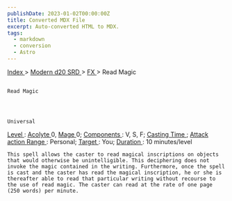 ```yaml
---
publishDate: 2023-01-02T00:00:00Z
title: Converted MDX File
excerpt: Auto-converted HTML to MDX.
tags:
  - markdown
  - conversion
  - Astro
---
```


[
Index
](-index) >
[
Modern d20 SRD
](modern-d20-srd-index) >
[
FX
](modern-d20-srd-fx-index) > Read Magic

##

    Read Magic




    Universal

[
Level
](modern-d20-srd-fx-level)
:
[
Acolyte
](modern-d20-srd-classes-advanced-acolyte)
0,
[
Mage
](modern-d20-srd-classes-advanced-mage)
0;
[
Components
](modern-d20-srd-fx-components)
: V, S, F;
[
Casting Time
](modern-d20-srd-fx-casting-time)
;
[
Attack action
](modern-d20-srd-combat-attack-actions)
[
Range
](modern-d20-srd-fx-range)
: Personal;
[
Target
](modern-d20-srd-fx-target)
: You;
[
Duration
](modern-d20-srd-fx-duration)
: 10 minutes/level

    This spell allows the caster to read magical inscriptions on objects that would otherwise be unintelligible. This deciphering does not invoke the magic contained in the writing. Furthermore, once the spell is cast and the caster has read the magical inscription, he or she is thereafter able to read that particular writing without recourse to the use of read magic. The caster can read at the rate of one page (250 words) per minute.
